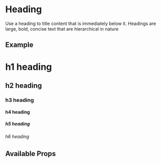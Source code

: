 

<Meta title="Components/Heading/Intro" component={Heading} />

# Heading

Use a heading to title content that is immediately below it. Headings are large, bold, concise text that are hierarchical in nature

## Example

<Canvas>
  <span>
    <h1>h1 heading</h1>
    <h2>h2 heading</h2>
    <h3>h3 heading</h3>
    <h4>h4 heading</h4>
    <h5>h5 heading</h5>
    <h6>h6 heading</h6>
  </span>
</Canvas>

## Available Props

<ArgsTable />
